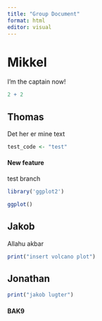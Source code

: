 ```yaml
---
title: "Group Document"
format: html
editor: visual
---
```


# Mikkel

I'm the captain now!

```r
2 + 2
```

## Thomas

Det her er mine text

```r
test_code <- "test"

```

#### New feature

test branch

```r
library('ggplot2')
```

```r
ggplot()
```

## Jakob

Allahu akbar

```r
print("insert volcano plot")
```

## Jonathan

```r
print("jakob lugter")
```

#### BAK9
